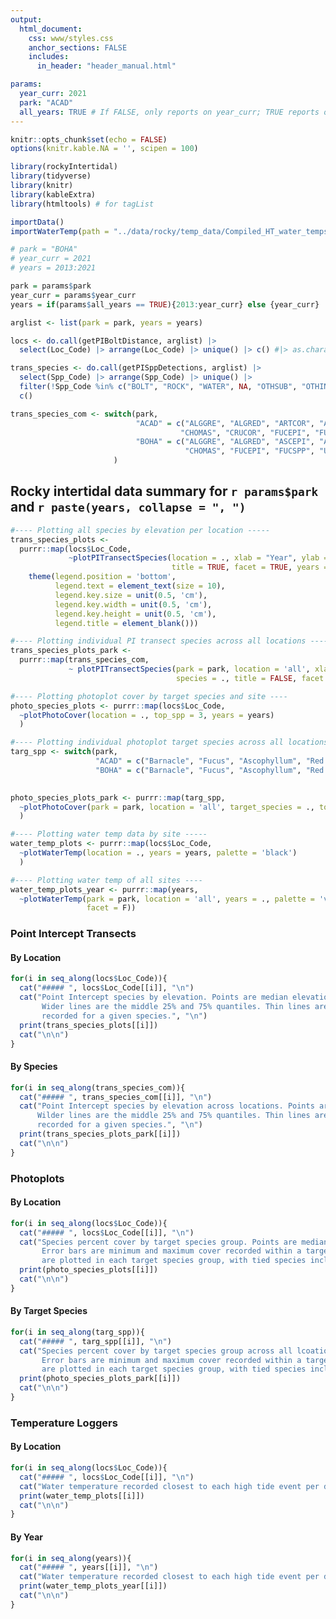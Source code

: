 ```yaml
---
output:
  html_document:
    css: www/styles.css
    anchor_sections: FALSE
    includes:
      in_header: "header_manual.html"

params:
  year_curr: 2021
  park: "ACAD"
  all_years: TRUE # If FALSE, only reports on year_curr; TRUE reports on all years
---
```


```r
knitr::opts_chunk$set(echo = FALSE)
options(knitr.kable.NA = '', scipen = 100)
```

```r
library(rockyIntertidal)
library(tidyverse)
library(knitr)
library(kableExtra)
library(htmltools) # for tagList
```

```r
importData()
importWaterTemp(path = "../data/rocky/temp_data/Compiled_HT_water_temps/")
```

```r
# park = "BOHA"
# year_curr = 2021
# years = 2013:2021

park = params$park
year_curr = params$year_curr
years = if(params$all_years == TRUE){2013:year_curr} else {year_curr}

arglist <- list(park = park, years = years)

locs <- do.call(getPIBoltDistance, arglist) |>
  select(Loc_Code) |> arrange(Loc_Code) |> unique() |> c() #|> as.character()

trans_species <- do.call(getPISppDetections, arglist) |> 
  select(Spp_Code) |> arrange(Spp_Code) |> unique() |> 
  filter(!Spp_Code %in% c("BOLT", "ROCK", "WATER", NA, "OTHSUB", "OTHINV", "UNIDEN")) |> 
  c()

trans_species_com <- switch(park, 
                            "ACAD" = c("ALGGRE", "ALGRED", "ARTCOR", "ASCEPI", "ASCNOD", "BARSPP", 
                                      "CHOMAS", "CRUCOR", "FUCEPI", "FUCSPP", "MUSSPP", "ULVLAC"),
                            "BOHA" = c("ALGGRE", "ALGRED", "ASCEPI", "ASCNOD", "BARSPP", 
                                       "CHOMAS", "FUCEPI", "FUCSPP", "ULVLAC")
                       )

```

Rocky intertidal data summary for `r params$park` and `r paste(years, collapse = ", ")` {.tabset .tabset-pills}
---

```r
#---- Plotting all species by elevation per location -----
trans_species_plots <- 
  purrr::map(locs$Loc_Code,
             ~plotPITransectSpecies(location = ., xlab = "Year", ylab = "Elevation MLLW (m)", 
                                    title = TRUE, facet = TRUE, years = years, rev_axis = F) +
    theme(legend.position = 'bottom',
          legend.text = element_text(size = 10),
          legend.key.size = unit(0.5, 'cm'),
          legend.key.width = unit(0.5, 'cm'),
          legend.key.height = unit(0.5, 'cm'),
          legend.title = element_blank()))

#---- Plotting individual PI transect species across all locations -----
trans_species_plots_park <- 
  purrr::map(trans_species_com, 
             ~ plotPITransectSpecies(park = park, location = 'all', xlab = 'Year', ylab = "Elevation MLLW (m)",
                                     species = ., title = FALSE, facet = TRUE, years = years, rev_axis = F))

#---- Plotting photoplot cover by target species and site ----
photo_species_plots <- purrr::map(locs$Loc_Code,
  ~plotPhotoCover(location = ., top_spp = 3, years = years)                                
  )

#---- Plotting individual photoplot target species across all locations
targ_spp <- switch(park, 
                   "ACAD" = c("Barnacle", "Fucus", "Ascophyllum", "Red Algae", "Mussel"),
                   "BOHA" = c("Barnacle", "Fucus", "Ascophyllum", "Red Algae"))
                   

photo_species_plots_park <- purrr::map(targ_spp,
  ~plotPhotoCover(park = park, location = 'all', target_species = ., top_spp = 3, years = years)                                
  )

#---- Plotting water temp data by site -----
water_temp_plots <- purrr::map(locs$Loc_Code,
  ~plotWaterTemp(location = ., years = years, palette = 'black')
  )

#---- Plotting water temp of all sites ----
water_temp_plots_year <- purrr::map(years,
  ~plotWaterTemp(park = park, location = 'all', years = ., palette = 'viridis',
                 facet = F))

```

### Point Intercept Transects {.tabset}
#### By Location {.tabset}
```r
for(i in seq_along(locs$Loc_Code)){
  cat("##### ", locs$Loc_Code[[i]], "\n")
  cat("Point Intercept species by elevation. Points are median elevation across 3 transects. 
       Wider lines are the middle 25% and 75% quantiles. Thin lines are minimum and maximum elevations 
       recorded for a given species.", "\n")
  print(trans_species_plots[[i]])
  cat("\n\n") 
}
```

#### By Species {.tabset}
```r
for(i in seq_along(trans_species_com)){
  cat("##### ", trans_species_com[[i]], "\n")
  cat("Point Intercept species by elevation across locations. Points are median elevation across 3 transects.
      Wilder lines are the middle 25% and 75% quantiles. Thin lines are minimum and maximum elevations
      recorded for a given species.", "\n")
  print(trans_species_plots_park[[i]])
  cat("\n\n")
}
```


### Photoplots {.tabset}
#### By Location {.tabset}
```r
for(i in seq_along(locs$Loc_Code)){
  cat("##### ", locs$Loc_Code[[i]], "\n")
  cat("Species percent cover by target species group. Points are median cover across photoplots. 
       Error bars are minimum and maximum cover recorded within a target species. Only top 3 species
       are plotted in each target species group, with tied species included.", "\n")
  print(photo_species_plots[[i]])
  cat("\n\n") 
}
```

#### By Target Species {.tabset}
```r
for(i in seq_along(targ_spp)){
  cat("##### ", targ_spp[[i]], "\n")
  cat("Species percent cover by target species group across all lcoations. Points are median cover across photoplots. 
       Error bars are minimum and maximum cover recorded within a target species. Only top 3 species
       are plotted in each target species group, with tied species included.", "\n")
  print(photo_species_plots_park[[i]])
  cat("\n\n") 
}
```

### Temperature Loggers {.tabset}
#### By Location {.tabset}
```r
for(i in seq_along(locs$Loc_Code)){
  cat("##### ", locs$Loc_Code[[i]], "\n")
  cat("Water temperature recorded closest to each high tide event per day in degrees F.", "\n")
  print(water_temp_plots[[i]])
  cat("\n\n") 
}
```

#### By Year {.tabset}
```r
for(i in seq_along(years)){
  cat("##### ", years[[i]], "\n")
  cat("Water temperature recorded closest to each high tide event per day in degrees F by year.", "\n")
  print(water_temp_plots_year[[i]])
  cat("\n\n") 
}
```
